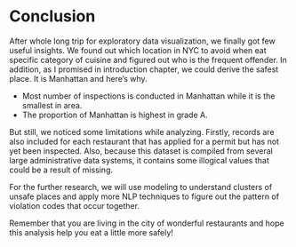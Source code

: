 # Conclusion

After whole long trip for exploratory data visualization, we finally got few useful insights. We found out which location in NYC to avoid when eat specific category of cuisine and figured out who is the frequent offender. In addition, as I promised in introduction chapter, we could derive the safest place. It is Manhattan and here's why.

* Most number of inspections is conducted in Manhattan while it is the smallest in area.
* The proportion of Manhattan is highest in grade A.

But still, we noticed some limitations while analyzing. Firstly, records are also included for each restaurant that has applied for a permit but has not yet been inspected. Also, because this dataset is compiled from several large administrative data systems, it contains some illogical values that could be a result of missing.

For the further research, we will use modeling to understand clusters of unsafe places and apply more NLP techniques to figure out the pattern of violation codes that occur together.

Remember that you are living in the city of wonderful restaurants and hope this analysis help you eat a little more safely!
